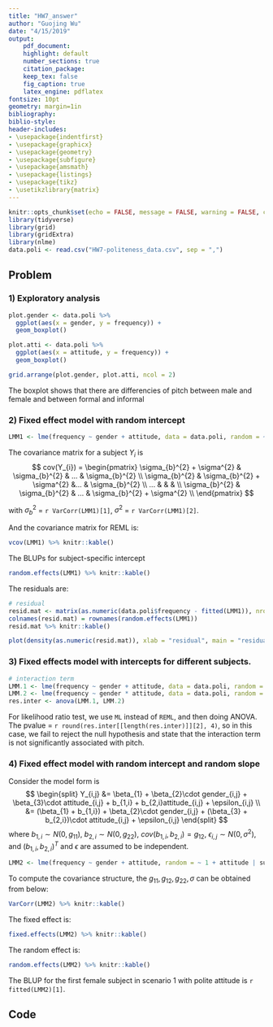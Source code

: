 ```yaml
---
title: "HW7_answer"
author: "Guojing Wu"
date: "4/15/2019"
output:
    pdf_document:
    highlight: default
    number_sections: true
    citation_package:
    keep_tex: false
    fig_caption: true
    latex_engine: pdflatex
fontsize: 10pt
geometry: margin=1in
bibliography:
biblio-style:
header-includes:
- \usepackage{indentfirst}
- \usepackage{graphicx}
- \usepackage{geometry}
- \usepackage{subfigure}
- \usepackage{amsmath}
- \usepackage{listings}
- \usepackage{tikz}
- \usetikzlibrary{matrix}
---
```


```r
knitr::opts_chunk$set(echo = FALSE, message = FALSE, warning = FALSE, comment = "")
library(tidyverse)
library(grid)
library(gridExtra)
library(nlme)
data.poli <- read.csv("HW7-politeness_data.csv", sep = ",")
```

## Problem 

### 1) Exploratory analysis

```r
plot.gender <- data.poli %>% 
  ggplot(aes(x = gender, y = frequency)) +
  geom_boxplot()

plot.atti <- data.poli %>% 
  ggplot(aes(x = attitude, y = frequency)) +
  geom_boxplot()

grid.arrange(plot.gender, plot.atti, ncol = 2)
```

The boxplot shows that there are differencies of pitch between male and female and between formal and informal

### 2) Fixed effect model with random intercept

```r
LMM1 <- lme(frequency ~ gender + attitude, data = data.poli, random = ~1 | subject, method = 'REML')
```

The covariance matrix for a subject $Y_{i}$ is
$$
cov(Y_{i}) = 
\begin{pmatrix}
  \sigma_{b}^{2} + \sigma^{2} & \sigma_{b}^{2} & ... & \sigma_{b}^{2} \\
  \sigma_{b}^{2} & \sigma_{b}^{2} + \sigma^{2} &... & \sigma_{b}^{2} \\
  ... &  &  &  \\
  \sigma_{b}^{2} & \sigma_{b}^{2} & ...  & \sigma_{b}^{2} + \sigma^{2} \\
\end{pmatrix}
$$

with $\sigma_{b}^{2}$ = `r VarCorr(LMM1)[1]`, $\sigma^{2}$ = `r VarCorr(LMM1)[2]`.

And the covariance matrix for REML is:

```r
vcov(LMM1) %>% knitr::kable()
```

The BLUPs for subject-specific intercept

```r
random.effects(LMM1) %>% knitr::kable()
```

The residuals are:

```r
# residual
resid.mat <- matrix(as.numeric(data.poli$frequency - fitted(LMM1)), nrow = 14, ncol = 6)
colnames(resid.mat) = rownames(random.effects(LMM1))
resid.mat %>% knitr::kable()

plot(density(as.numeric(resid.mat)), xlab = "residual", main = "residual distribution")
```

### 3) Fixed effects model with intercepts for different subjects.

```r
# interaction term
LMM.1 <- lme(frequency ~ gender + attitude, data = data.poli, random = ~1 | subject, method = 'ML')
LMM.2 <- lme(frequency ~ gender * attitude, data = data.poli, random = ~1 | subject, method = 'ML')
res.inter <- anova(LMM.1, LMM.2)
```

For likelihood ratio test, we use `ML` instead of `REML`, and then doing ANOVA. The pvalue = `r round(res.inter[[length(res.inter)]][2], 4)`, so in this case, we fail to reject the null hypothesis and state that the interaction term is not significantly associated with pitch.

### 4) Fixed effect model with random intercept and random slope

Consider the model form is 
$$
\begin{split}
Y_{i,j} 
&= \beta_{1} + \beta_{2}\cdot gender_{i,j} + \beta_{3}\cdot attitude_{i,j} + b_{1,i} + b_{2,i}attitude_{i,j} + \epsilon_{i,j} \\
&= (\beta_{1} + b_{1,i}) + \beta_{2}\cdot gender_{i,j} + (\beta_{3} + b_{2,i})\cdot attitude_{i,j} + \epsilon_{i,j}
\end{split}
$$
where $b_{1,i} \sim N(0, g_{11})$, $b_{2,i} \sim N(0, g_{22})$, $cov(b_{1,i}, b_{2,i}) = g_{12}$, $\epsilon_{i,j} \sim N(0, \sigma^{2})$, and $(b_{1,i}, b_{2,i})^{T}$ and $\epsilon$ are assumed to be independent.

```r
LMM2 <- lme(frequency ~ gender + attitude, random = ~ 1 + attitude | subject, data = data.poli)
```

To compute the covariance structure, the $g_{11}, g_{12}, g_{22}, \sigma$ can be obtained from below:

```r
VarCorr(LMM2) %>% knitr::kable()
```

The fixed effect is:

```r
fixed.effects(LMM2) %>% knitr::kable()
```

The random effect is:

```r
random.effects(LMM2) %>% knitr::kable()
```

The BLUP for the first female subject in scenario 1 with polite attitude is `r fitted(LMM2)[1]`.

## Code
```r
```
